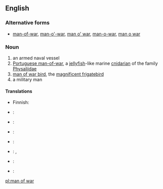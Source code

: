 {{also|man-of-war}}
==English==

===Alternative forms===
*[[man-of-war]], [[man-o'-war]], [[man o' war]], [[man-o-war]], [[man o war]]

===Noun===
{{en-noun|head=[[man]] [[of]] [[war]]|men of war}}

# an armed naval vessel
# [[Portuguese man-of-war]], a [[jellyfish]]-like marine [[cnidarian]] of the family [[Physaliidae]]
# [[man of war bird]], the [[w:Magnificent Frigatebird|magnificent frigatebird]]
# a military man

====Translations====
{{trans-see|armed naval vessel|man-of-war}}

{{trans-see|type of jellyfish|Portuguese man-of-war}}

{{trans-see|man of war bird|magnificent frigatebird}}

{{trans-top|military man}}
* Finnish: {{t|fi|sotilas}}
{{trans-mid}}
{{trans-bottom}}

{{checktrans-top}}
* {{ttbc|cmn}}: {{t|cmn|兵船|tr=bīngchuán}}
* {{ttbc|fr}}: {{t|fr|homme de guerre}}
* {{ttbc|grc}}: {{t|grc|ἀνὴρ πολεμιστής|m|tr=anēr polemistēs|sc=polytonic}}
{{checktrans-mid}}
* {{ttbc|ia}}: {{t|ia|homine de guerra}}
* {{ttbc|ja}}: {{t|ja|鰹の烏帽子|tr=[[かつおのえぼし]], katsuo no e bo shi|sc=Jpan}}, {{t|ja|マノウォー|manouō|sc=Jpan}}
* {{ttbc|la}}: {{t|la|vir bellator|m}}
* {{ttbc|es}}: {{t|es|hombre de guerra}}
{{checktrans-bottom}}

[[pl:man of war]]